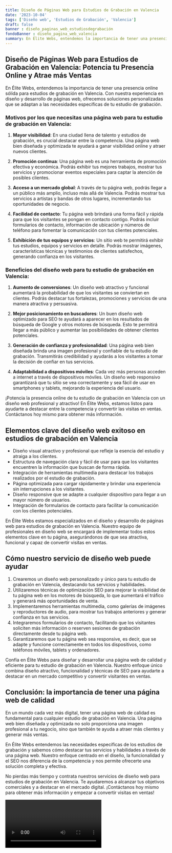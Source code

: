 ```yaml
---
title: Diseño de Páginas Web para Estudios de Grabación en Valencia
date: '2023-10-04'
tags: ['Diseño web', 'Estudios de Grabación', 'Valencia']
draft: false
banner : diseño_paginas_web_estudiosdegrabación
fondoBanner : diseño_pagina_web_valencia
summary: En Élite Webs, entendemos la importancia de tener una presencia online sólida para estudios de grabación en Valencia. Con nuestra experiencia en diseño y desarrollo de páginas web, ofrecemos soluciones personalizadas que se adaptan a las necesidades específicas de tu estudio de grabación.
---
```


## Diseño de Páginas Web para Estudios de Grabación en Valencia: Potencia tu Presencia Online y Atrae más Ventas

En Élite Webs, entendemos la importancia de tener una presencia online sólida para estudios de grabación en Valencia. Con nuestra experiencia en diseño y desarrollo de páginas web, ofrecemos soluciones personalizadas que se adaptan a las necesidades específicas de tu estudio de grabación.

### Motivos por los que necesitas una página web para tu estudio de grabación en Valencia:

1. **Mayor visibilidad**: En una ciudad llena de talento y estudios de grabación, es crucial destacar entre la competencia. Una página web bien diseñada y optimizada te ayudará a ganar visibilidad online y atraer nuevos clientes.

2. **Promoción continua**: Una página web es una herramienta de promoción efectiva y económica. Podrás exhibir tus mejores trabajos, mostrar tus servicios y promocionar eventos especiales para captar la atención de posibles clientes.

3. **Acceso a un mercado global**: A través de tu página web, podrás llegar a un público más amplio, incluso más allá de Valencia. Podrás mostrar tus servicios a artistas y bandas de otros lugares, incrementando tus oportunidades de negocio.

4. **Facilidad de contacto**: Tu página web brindará una forma fácil y rápida para que los visitantes se pongan en contacto contigo. Podrás incluir formularios de contacto, información de ubicación y números de teléfono para fomentar la comunicación con tus clientes potenciales.

5. **Exhibición de tus equipos y servicios**: Un sitio web te permitirá exhibir tus estudios, equipos y servicios en detalle. Podrás mostrar imágenes, características técnicas y testimonios de clientes satisfechos, generando confianza en los visitantes.

### Beneficios del diseño web para tu estudio de grabación en Valencia:

1. **Aumento de conversiones**: Un diseño web atractivo y funcional aumentará la probabilidad de que los visitantes se conviertan en clientes. Podrás destacar tus fortalezas, promociones y servicios de una manera atractiva y persuasiva.

2. **Mejor posicionamiento en buscadores**: Un buen diseño web optimizado para SEO te ayudará a aparecer en los resultados de búsqueda de Google y otros motores de búsqueda. Esto te permitirá llegar a más público y aumentar las posibilidades de obtener clientes potenciales.

3. **Generación de confianza y profesionalidad**: Una página web bien diseñada brinda una imagen profesional y confiable de tu estudio de grabación. Transmitirás credibilidad y ayudarás a los visitantes a tomar la decisión de confiar en tus servicios.

4. **Adaptabilidad a dispositivos móviles**: Cada vez más personas acceden a internet a través de dispositivos móviles. Un diseño web responsivo garantizará que tu sitio se vea correctamente y sea fácil de usar en smartphones y tablets, mejorando la experiencia del usuario.

¡Potencia la presencia online de tu estudio de grabación en Valencia con un diseño web profesional y atractivo! En Élite Webs, estamos listos para ayudarte a destacar entre la competencia y convertir las visitas en ventas. Contáctanos hoy mismo para obtener más información.

<GifSeo />

<Cta />

## Elementos clave del diseño web exitoso en estudios de grabación en Valencia

- Diseño visual atractivo y profesional que refleje la esencia del estudio y atraiga a los clientes.
- Estructura de navegación clara y fácil de usar para que los visitantes encuentren la información que buscan de forma rápida.
- Integración de herramientas multimedia para destacar los trabajos realizados por el estudio de grabación.
- Página optimizada para cargar rápidamente y brindar una experiencia sin interrupciones a los visitantes.
- Diseño responsive que se adapte a cualquier dispositivo para llegar a un mayor número de usuarios.
- Integración de formularios de contacto para facilitar la comunicación con los clientes potenciales.

En Élite Webs estamos especializados en el diseño y desarrollo de páginas web para estudios de grabación en Valencia. Nuestro equipo de profesionales en diseño web se encargará de implementar todos estos elementos clave en tu página, asegurándonos de que sea atractiva, funcional y capaz de convertir visitas en ventas.

## Cómo nuestro servicio de diseño web puede ayudar

1. Crearemos un diseño web personalizado y único para tu estudio de grabación en Valencia, destacando tus servicios y habilidades.
2. Utilizaremos técnicas de optimización SEO para mejorar la visibilidad de tu página web en los motores de búsqueda, lo que aumentará el tráfico y generará más oportunidades de venta.
3. Implementaremos herramientas multimedia, como galerías de imágenes y reproductores de audio, para mostrar tus trabajos anteriores y generar confianza en tus servicios.
4. Integraremos formularios de contacto, facilitando que los visitantes soliciten más información o reserven sesiones de grabación directamente desde tu página web.
5. Garantizaremos que tu página web sea responsive, es decir, que se adapte y funcione correctamente en todos los dispositivos, como teléfonos móviles, tablets y ordenadores.

Confía en Élite Webs para diseñar y desarrollar una página web de calidad y eficiente para tu estudio de grabación en Valencia. Nuestro enfoque único combina diseño atractivo, funcionalidad y técnicas de SEO para ayudarte a destacar en un mercado competitivo y convertir visitantes en ventas.

## Conclusión: la importancia de tener una página web de calidad

En un mundo cada vez más digital, tener una página web de calidad es fundamental para cualquier estudio de grabación en Valencia. Una página web bien diseñada y optimizada no solo proporciona una imagen profesional a tu negocio, sino que también te ayuda a atraer más clientes y generar más ventas.

En Élite Webs entendemos las necesidades específicas de los estudios de grabación y sabemos cómo destacar tus servicios y habilidades a través de una página web. Nuestro enfoque centrado en el diseño, la funcionalidad y el SEO nos diferencia de la competencia y nos permite ofrecerte una solución completa y efectiva.

No pierdas más tiempo y contrata nuestros servicios de diseño web para estudios de grabación en Valencia. Te ayudaremos a alcanzar tus objetivos comerciales y a destacar en el mercado digital. ¡Contáctanos hoy mismo para obtener más información y empezar a convertir visitas en ventas!

<Video />

<CtaBot job='Estudios de Grabación' city='Valencia'/>

<Gmaps query='Valencia+españa+maps' />